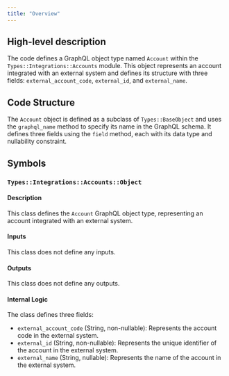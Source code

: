 ```yaml
---
title: "Overview"
---
```


## High-level description
The code defines a GraphQL object type named `Account` within the `Types::Integrations::Accounts` module. This object represents an account integrated with an external system and defines its structure with three fields: `external_account_code`, `external_id`, and `external_name`.

## Code Structure
The `Account` object is defined as a subclass of `Types::BaseObject` and uses the `graphql_name` method to specify its name in the GraphQL schema. It defines three fields using the `field` method, each with its data type and nullability constraint.

## Symbols

### `Types::Integrations::Accounts::Object`
#### Description
This class defines the `Account` GraphQL object type, representing an account integrated with an external system.

#### Inputs
This class does not define any inputs.

#### Outputs
This class does not define any outputs.

#### Internal Logic
The class defines three fields:
- `external_account_code` (String, non-nullable): Represents the account code in the external system.
- `external_id` (String, non-nullable): Represents the unique identifier of the account in the external system.
- `external_name` (String, nullable): Represents the name of the account in the external system.
